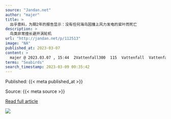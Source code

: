 ```yaml
---
source: "Jandan.net"
author: "majer"
title: >
  出乎意料，为期2年的报告显示：没有任何海鸟因撞上风力发电的桨叶而死亡
description: >
  鸟类非常擅长避开涡轮机
url: "http://jandan.net/p/112513"
image: "NA"
published_at: 2023-03-07
content: >
  majer @ 2023.03.07 , 15:44  2Vattenfall300  115  Vattenfall  Vattenfall90-110140-1604050  Henrik Skov  https://electrek.co/2023/03/02/seabirds-and-offshore-wind-turbines-vattenfall/   (0)
terms: "Seabirds"
search_timestamp: 2023-03-09 00:35:42
---
```



Published: {{< meta published_at >}}


Source: {{< meta source >}}


[Read full article]({{< meta url >}}){target='_blank'}



![](`r rmarkdown::metadata$image[1]`)
